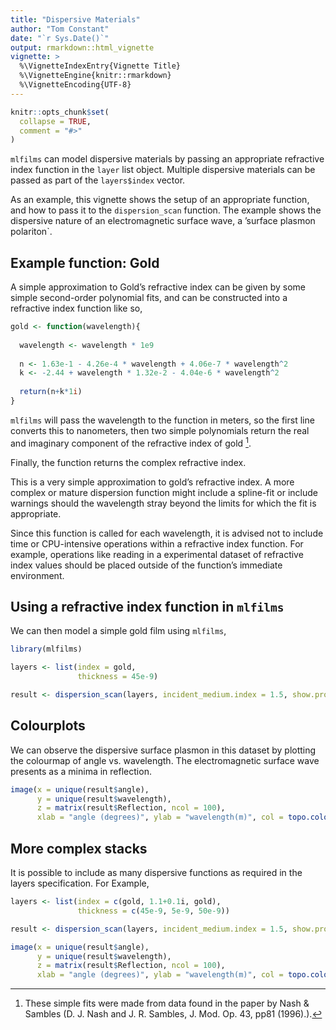 ```yaml
---
title: "Dispersive Materials"
author: "Tom Constant"
date: "`r Sys.Date()`"
output: rmarkdown::html_vignette
vignette: >
  %\VignetteIndexEntry{Vignette Title}
  %\VignetteEngine{knitr::rmarkdown}
  %\VignetteEncoding{UTF-8}
---
```


```r
knitr::opts_chunk$set(
  collapse = TRUE,
  comment = "#>"
)
```

`mlfilms` can model dispersive materials by passing an appropriate refractive index function in the `layer` list object. Multiple dispersive materials can be passed as part of the `layers$index` vector.

As an example, this vignette shows the setup of an appropriate function, and how to pass it to the `dispersion_scan` function. The example shows the dispersive nature of an electromagnetic surface wave, a 'surface plasmon polariton`.

## Example function: Gold

A simple approximation to Gold's refractive index can be given by some simple second-order polynomial fits, and can be constructed into a refractive index function like so,

```r
gold <- function(wavelength){
  
  wavelength <- wavelength * 1e9
  
  n <- 1.63e-1 - 4.26e-4 * wavelength + 4.06e-7 * wavelength^2
  k <- -2.44 + wavelength * 1.32e-2 - 4.04e-6 * wavelength^2
  
  return(n+k*1i)
}
```

`mlfilms` will pass the wavelength to the function in meters, so the first line converts this to nanometers, then two simple polynomials return the real and imaginary component of the refractive index of gold [^1]. 

[^1]:These simple fits were made from data found in the paper by Nash & Sambles (D. J. Nash and J. R. Sambles, J. Mod. Op. 43, pp81 (1996).). 

Finally, the function returns the complex refractive index.

This is a very simple approximation to gold's refractive index. A more complex or mature dispersion function might include a spline-fit or include warnings should the wavelength stray beyond the limits for which the fit is appropriate.

Since this function is called for each wavelength, it is advised not to include time or CPU-intensive operations within a refractive index function. For example, operations like reading in a experimental dataset of refractive index values should be placed outside of the function's immediate environment.

## Using a refractive index function in `mlfilms`

We can then model a simple gold film using `mlfilms`,

```r
library(mlfilms)

layers <- list(index = gold,
               thickness = 45e-9) 

result <- dispersion_scan(layers, incident_medium.index = 1.5, show.progress = F)
```

## Colourplots

We can observe the dispersive surface plasmon in this dataset by plotting the colourmap of angle vs. wavelength. The electromagnetic surface wave presents as a minima in reflection.

```r
image(x = unique(result$angle),
      y = unique(result$wavelength),
      z = matrix(result$Reflection, ncol = 100),
      xlab = "angle (degrees)", ylab = "wavelength(m)", col = topo.colors(128))
```

## More complex stacks

It is possible to include as many dispersive functions as required in the layers specification. For Example,

```r
layers <- list(index = c(gold, 1.1+0.1i, gold),
               thickness = c(45e-9, 5e-9, 50e-9)) 

result <- dispersion_scan(layers, incident_medium.index = 1.5, show.progress = F)

image(x = unique(result$angle),
      y = unique(result$wavelength),
      z = matrix(result$Reflection, ncol = 100),
      xlab = "angle (degrees)", ylab = "wavelength(m)", col = topo.colors(128))
```
